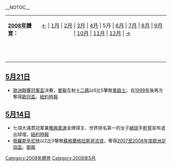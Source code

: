 __NOTOC__
{| border="0" cellspacing="0" cellpadding="0" width="70%"
|- 
|'''[[2008年體育|2008年體育]]：'''
| align="center" | [[2007年12月體育|←]] | [[2008年1月體育|1月]] | [[2008年2月體育|2月]] | [[2008年3月體育|3月]] | [[2008年4月體育|4月]] | 5月 | [[2008年6月體育|6月]] | [[2008年7月體育|7月]] | [[2008年8月體育|8月]] | [[2008年9月體育|9月]] | [[2008年10月體育|10月]] | [[2008年11月體育|11月]] | [[2008年12月體育|12月]] | [[2009年1月體育|→]] 
|-----
|   ||  
|}
== [[5月21日|5月21日]] ==
*[[歐洲聯賽冠軍盃|歐洲聯賽冠軍盃]]決賽，[[曼聯|曼聯]]互射[[十二碼|十二碼]]以6比5擊敗[[車路士|車路士]]。自[[1999年|1999年]]後再次奪得[[歐冠盃|歐冠盃]]。[http://www.nytimes.com/2008/05/22/sports/soccer/22soccer.html?em&ex=1211601600&en=cbfc0c0b7e01e12a&ei=5087%0A 紐約時報]{{Wayback|url=http://www.nytimes.com/2008/05/22/sports/soccer/22soccer.html?em&ex=1211601600&en=cbfc0c0b7e01e12a&ei=5087%0A |date=20190821233024 }}
== [[5月14日|5月14日]] ==
*七項大滿貫冠軍兼[[2004年夏季奧林匹克運動會|雅典奧運]]金牌得主、世界排名第一的女子[[網球|網球]]手[[軒寧|軒寧]]宣布退出球壇。[http://www.nytimes.com/2008/05/15/sports/tennis/15tennis.html?ref=sports 紐約時報]{{Wayback|url=http://www.nytimes.com/2008/05/15/sports/tennis/15tennis.html?ref=sports |date=20200327060613 }}
*[[俄羅斯|俄羅斯]][[辛尼特|辛尼特]]以2比0撃敗[[蘇格蘭|蘇格蘭]][[格拉斯哥流浪|格拉斯哥流浪]]，奪得[[歐洲足協盃|2007至2008年度歐洲足協盃]]。[http://www.guardian.co.uk/football/2008/may/15/uefa.rangers 衛報]{{Wayback|url=http://www.guardian.co.uk/football/2008/may/15/uefa.rangers |date=20110204073400 }}

[[Category:2008年體育|Category:2008年體育]]
[[Category:2008年5月|Category:2008年5月]]